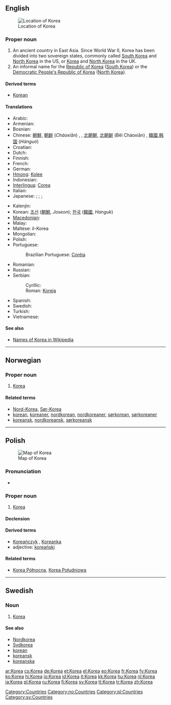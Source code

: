 {{wikipedia}}
{{also|korea}}
==English==

[[Image:Locator map of Korea.svg|thumb|Location of Korea]]
===Proper noun===
{{en-proper noun|Koreas}}

# An ancient country in East Asia. Since World War II, Korea has been divided into two sovereign states, commonly called [[South Korea]] and [[North Korea]] in the US, or [[Korea]] and [[North Korea]] in the UK.
# An informal name for the [[Republic of Korea]] ([[South Korea]]) or the [[Democratic People's Republic of Korea]] ([[North Korea]]).

====Derived terms====
* [[Korean]]

====Translations====
{{trans-top|country}}
* Arabic: {{Arab|[[كوريا]]}} {{f}}
* Armenian: {{t-|hy|Կորեա|tr=Korea|sc=Hayeren|xs=Armenian}}
* Bosnian: {{t-|bs|Koreja|f}}
* Chinese: [[朝鮮]], [[朝鲜]] (''Cháoxiān'') {{qualifier|the area of both Koreas}}, {{qualifier|North Korea}}, [[北朝鮮]], [[北朝鲜]] (Běi Cháoxiǎn) {{qualifier|North Korea}},  [[韓國]],[[韩国]] (''Hánguó'') {{qualifier|South Korea}}
* Croatian: {{t-|hr|Koreja|f}}
* Dutch: {{t+|nl|Korea}}
* Finnish: {{t+|fi|Korea}}
* French: {{t+|fr|Corée|f}}
* German: {{t+|de|Korea|n}}
* [[Hmong]]: [[Kolee]]
* Indonesian: {{t+|id|Korea|xs=Indonesian}}
* [[Interlingua]]: [[Corea]]
* Italian: {{t+|it|Corea|f}}
* Japanese: {{t+|ja|朝鮮|tr=ちょうせん, ''Chōsen''|sc=Jpan}} {{qualifier|the area of both Koreas}}; {{t+|ja|北朝鮮|tr=きたちょうせん, Kitachōsen|sc=Jpan}} {{qualifier|North Korea}}; {{t+|ja|韓国|tr=かんこく, Kankoku|sc=Jpan}} {{qualifier|South Korea}}; {{t|ja|朝鮮半島|tr=ちょうせんはんとう, Chōsen-hantō|sc=Jpan}} {{qualifier|Korean peninsula}}
{{trans-mid}}
* Kalenjin: {{tø|kln|Korea}}
* Korean: [[조선]] ([[朝鮮]], ''Joseon''); [[한국]] ([[韓國]], ''Hanguk'')
* [[Macedonian]]: {{t+|mk|Кореја|f|tr=Koréja|sc=Cyrl|xs=Macedonian}}
* Malay: {{t-|ms|Korea|xs=Malay}}
* Maltese: il-Korea {{f}}
* Mongolian: {{t+|mn|Солонгос|tr=Solongos|sc=Cyrl|xs=Mongolian}}
* Polish: {{t+|pl|Korea|f}}
* Portuguese: {{t-|pt|Coreia|f}}
*: Brazilian Portuguese: [[Coréia]] {{f}}
* Romanian: {{t-|ro|Coreea|f}}
* Russian: {{t+|ru|Корея|f|tr=Koréja|sc=Cyrl}}
* Serbian:
*: Cyrillic: {{t-|sr|Кореја|f|sc=Cyrl}}
*: Roman: [[Koreja#Serbian|Koreja]] {{f}}
* Spanish: {{t+|es|Corea|f}}
* Swedish: {{t+|sv|Korea}}
* Turkish: {{t+|tr|Kore}}
* Vietnamese: {{t-|vi|Hàn Quốc|xs=Vietnamese}}
{{trans-bottom}}

[[Category:Countries]]

====See also====
* [[w:Names of Korea|Names of Korea in Wikipedia]]

----

==Norwegian==

===Proper noun===
{{infl|no|proper noun}}

# [[#English|Korea]]

====Related terms====
* [[Nord-Korea]], [[Sør-Korea]]
* [[korean]], [[koreaner]], [[nordkorean]], [[nordkoreaner]], [[sørkorean]], [[sørkoreaner]]
* [[koreansk]], [[nordkoreansk]], [[sørkoreansk]]

[[Category:no:Countries]]

----

==Polish==
[[Image:Locator map of Korea.svg|thumb|Map of Korea]]

===Pronunciation===
* {{IPA|/kɔˈrɛa/|lang=pl}}

===Proper noun===
{{infl|pl|proper noun|g=f}}

# [[#English|Korea]]

====Declension====
{{pl-decl-noun-sing
|Korea
|Korei
|Korei
|Koreę
|Koreą
|Korei
|Koreo
}}

====Derived terms====
* [[Koreańczyk]] {{m}}, [[Koreanka]] {{f}}
* adjective: [[koreański]]

====Related terms====
* [[Korea Północna]], [[Korea Południowa]]

[[Category:pl:Countries]]

----

==Swedish==

===Noun===
{{infl|sv|proper noun}}

# [[#English|Korea]]

====See also====
* [[Nordkorea]]
* [[Sydkorea]]
* [[korean]]
* [[koreansk]]
* [[koreanska]]

[[Category:sv:Countries]]

[[ar:Korea]]
[[cs:Korea]]
[[de:Korea]]
[[et:Korea]]
[[el:Korea]]
[[eo:Korea]]
[[fr:Korea]]
[[fy:Korea]]
[[ko:Korea]]
[[hi:Korea]]
[[io:Korea]]
[[id:Korea]]
[[it:Korea]]
[[kk:Korea]]
[[hu:Korea]]
[[nl:Korea]]
[[ja:Korea]]
[[pl:Korea]]
[[ru:Korea]]
[[fi:Korea]]
[[sv:Korea]]
[[tt:Korea]]
[[tr:Korea]]
[[zh:Korea]]